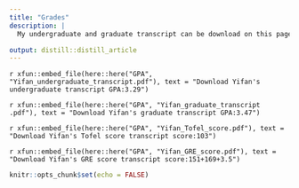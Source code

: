 ```yaml
---
title: "Grades"
description: |
  My undergraduate and graduate transcript can be download on this page.

output: distill::distill_article
---
```

<div class="contributor_org">
`r xfun::embed_file(here::here("GPA", "Yifan_undergraduate_transcript.pdf"), text = "Download Yifan's undergraduate transcript GPA:3.29")`

`r xfun::embed_file(here::here("GPA", "Yifan_graduate_transcript .pdf"), text = "Download Yifan's graduate transcript GPA:3.47")`

`r xfun::embed_file(here::here("GPA", "Yifan_Tofel_score.pdf"), text = "Download Yifan's Tofel score transcript score:103")`

`r xfun::embed_file(here::here("GPA", "Yifan_GRE_score.pdf"), text = "Download Yifan's GRE score transcript score:151+169+3.5")`

</div>


```r
knitr::opts_chunk$set(echo = FALSE)
```




